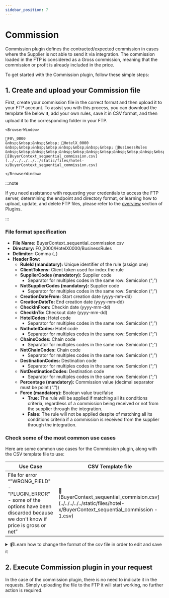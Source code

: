 ```yaml
---
sidebar_position: 7
---
```


# Commission

Commission plugin defines the contracted/expected commission in cases where the Supplier is not able to send it via integration. The commission loaded in the FTP is considered as a Gross commission, meaning that the commission or profit is already included in the price.

To get started with the Commission plugin, follow these simple steps:

## 1. Create and upload your Commission file

First, create your commission file in the correct format and then upload it to your FTP account. To assist you with this process, you can download the template file below ⬇️, add your own rules, save it in CSV format, and then upload it to the corresponding folder in your FTP.

```mdx-code-block
<BrowserWindow>

📁F0\_0000  
&nbsp;&nbsp;&nbsp;&nbsp; 📁HotelX_0000  
&nbsp;&nbsp;&nbsp;&nbsp;&nbsp;&nbsp;&nbsp;&nbsp; 📁BusinessRules  
&nbsp;&nbsp;&nbsp;&nbsp;&nbsp;&nbsp;&nbsp;&nbsp;&nbsp;&nbsp;&nbsp;&nbsp; 📄[BuyerContext_sequential_commission.csv](../../../../../static/files/hotel-x/BuyerContext_sequential_commission.csv)

</BrowserWindow>
```

:::note

If you need assistance with requesting your credentials to access the FTP server, determining the endpoint and directory format, or learning how to upload, update, and delete FTP files, please refer to the [overview](../plugins/overview) section of Plugins.

:::

### File format specification

* **File Name:** BuyerContext_sequential_commission.csv
* **Directory:** F0_0000/HotelX0000/BusinessRules
* **Delimiter:** Comma (`,`)
* **Header Row:**
   * **RuleId (mandatory):** Unique identifier of the rule (assign one)
   * **ClientTokens:** Client token used for index the rule
   * **SupplierCodes (mandatory):** Supplier code
      * Separator for multiples codes in the same row: Semicolon (“;”)
   * **NotSupplierCodes (mandatory):** Supplier code
      * Separator for multiples codes in the same row: Semicolon (“;”)
   * **CreationDateFrom:** Start creation date (yyyy-mm-dd)
   * **CreationDateTo:** End creation date (yyyy-mm-dd)
   * **CheckInFrom:** Checkin date (yyyy-mm-dd)
   * **CheckInTo:** Checkout date (yyyy-mm-dd)
   * **HotelCodes:** Hotel code
      * Separator for multiples codes in the same row: Semicolon (“;”)
   * **NothotelCodes:** Hotel code
      * Separator for multiples codes in the same row: Semicolon (“;”)
   * **ChainsCodes:** Chain code
      * Separator for multiples codes in the same row: Semicolon (“;”)
   * **NotChainCodes:** Chain code
      * Separator for multiples codes in the same row: Semicolon (“;”)
   * **DestinationCodes:** Destination code
      * Separator for multiples codes in the same row: Semicolon (“;”)
   * **NotDestinationCodes:** Destination code
      * Separator for multiples codes in the same row: Semicolon (“;”)
   * **Percentage (mandatory):** Commission value (decimal separator must be point (“.”))
   * **Force (mandatory):** Boolean value true/false
      * **True:** The rule will be applied if matching all its conditions criteria, regardless of a commission being received or not from the supplier through the integration.
      * **False:** The rule will not be applied despite of matching all its conditions criteria if a commission is received from the supplier through the integration.


### Check some of the most common use cases

Here are some common use cases for the Commission plugin, along with the CSV template file to use:

| Use Case                                                      | CSV Template file             |
|---------------------------------------------------------------|-------------------------------|
| File for error “"WRONG_FIELD" - "PLUGIN_ERROR" - some of the options have been discarded because we don't know if price is gross or net” | 📄[BuyerContext\_sequential\_commision.csv](../../../../../static/files/hotel-x/BuyerContext_sequential_commission - 1.csv) |


<details>
    <summary>📹Learn how to change the format of the csv file in order to edit and save it</summary>
    <div>
        <div>[Añadir vídeo]</div>
    </div>
</details>


## 2.  Execute Commission plugin in your request

In the case of the commission plugin, there is no need to indicate it in the requests. Simply uploading the file to the FTP it will start working, no further action is required.